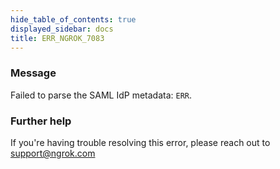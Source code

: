 ```yaml
---
hide_table_of_contents: true
displayed_sidebar: docs
title: ERR_NGROK_7083
---
```


### Message

Failed to parse the SAML IdP metadata: `ERR`.

### Further help

If you're having trouble resolving this error, please reach out to [support@ngrok.com](mailto:support@ngrok.com?subject=Help%20with%20ERR_NGROK_7083)
